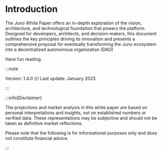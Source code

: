 # Introduction

The Juno White Paper offers an in-depth exploration of the vision, architecture, and technological foundation that powers the platform. Designed for developers, architects, and decision-makers, this document outlines the key principles driving its innovation and presents a comprehensive proposal for eventually transforming the Juno ecosystem into a decentralized autonomous organization (DAO)

Have fun reading.

:::note

Version: 1.4.0 /// Last update: January 2025

:::

:::info[Disclaimer]

The projections and market analysis in this white paper are based on personal interpretations and insights, not on established numbers or verified data. These representations may be subjective and should not be taken as definitive market reflections.

Please note that the following is for informational purposes only and does not constitute financial advice.

:::
